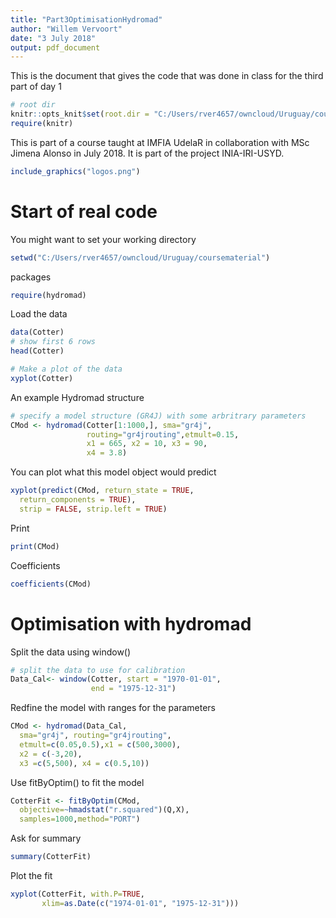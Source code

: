 ```yaml
---
title: "Part3OptimisationHydromad"
author: "Willem Vervoort"
date: "3 July 2018"
output: pdf_document
---
```


This is the document that gives the code that was done in class for the third part of day 1

```r
# root dir
knitr::opts_knit$set(root.dir = "C:/Users/rver4657/owncloud/Uruguay/coursematerial")
require(knitr)
```

This is part of a course taught at IMFIA UdelaR in collaboration with MSc Jimena Alonso in July 2018. It is part of the project INIA-IRI-USYD.

```r
include_graphics("logos.png")
```

# Start of real code

You might want to set your working directory

```r
setwd("C:/Users/rver4657/owncloud/Uruguay/coursematerial")
```

packages
```r
require(hydromad)
```

Load the data
```r
data(Cotter)
# show first 6 rows
head(Cotter)
```

```r
# Make a plot of the data
xyplot(Cotter)
```

An example Hydromad structure

```r
# specify a model structure (GR4J) with some arbritrary parameters
CMod <- hydromad(Cotter[1:1000,], sma="gr4j",
                 routing="gr4jrouting",etmult=0.15,
                 x1 = 665, x2 = 10, x3 = 90,
                 x4 = 3.8)

```

You can plot what this model object would predict

```r
xyplot(predict(CMod, return_state = TRUE,
  return_components = TRUE),
  strip = FALSE, strip.left = TRUE)
```
Print
```r
print(CMod)
```
Coefficients
```r
coefficients(CMod)
```

# Optimisation with hydromad

Split the data using window()
```r
# split the data to use for calibration
Data_Cal<- window(Cotter, start = "1970-01-01",
                  end = "1975-12-31")
```

Redfine the model with ranges for the parameters

```r
CMod <- hydromad(Data_Cal,
  sma="gr4j", routing="gr4jrouting",
  etmult=c(0.05,0.5),x1 = c(500,3000), 
  x2 = c(-3,20),
  x3 =c(5,500), x4 = c(0.5,10))
```

Use fitByOptim() to fit the model

```r
CotterFit <- fitByOptim(CMod,
  objective=~hmadstat("r.squared")(Q,X),
  samples=1000,method="PORT")
```
Ask for summary

```r
summary(CotterFit)
```

Plot the fit

```r
xyplot(CotterFit, with.P=TRUE,
       xlim=as.Date(c("1974-01-01", "1975-12-31")))
```







